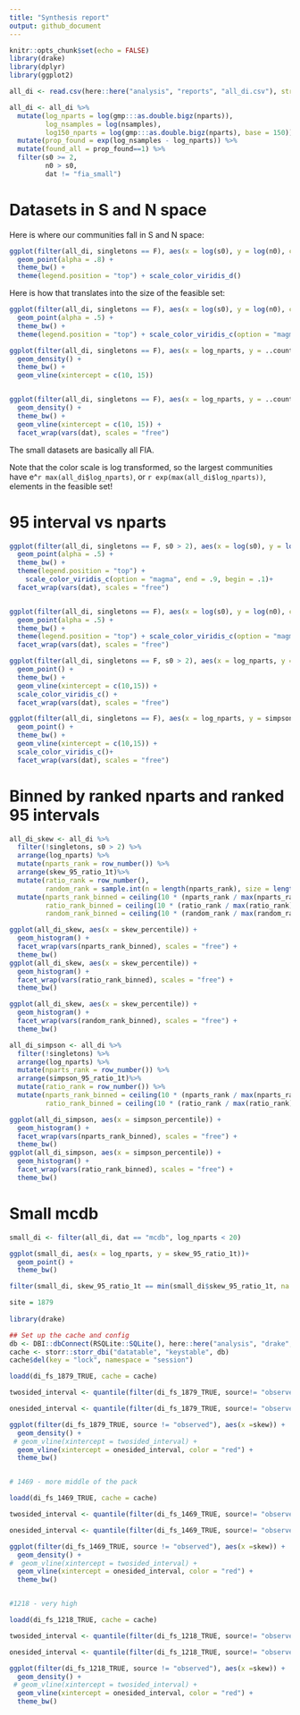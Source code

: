```yaml
---
title: "Synthesis report"
output: github_document
---
```


```r
knitr::opts_chunk$set(echo = FALSE)
library(drake)
library(dplyr)
library(ggplot2)

all_di <- read.csv(here::here("analysis", "reports", "all_di.csv"), stringsAsFactors = F)

all_di <- all_di %>%
  mutate(log_nparts = log(gmp:::as.double.bigz(nparts)),
         log_nsamples = log(nsamples),
         log150_nparts = log(gmp:::as.double.bigz(nparts), base = 150)) %>%
  mutate(prop_found = exp(log_nsamples - log_nparts)) %>%
  mutate(found_all = prop_found==1) %>%
  filter(s0 >= 2,
         n0 > s0,
         dat != "fia_small")
```

# Datasets in S and N space

Here is where our communities fall in S and N space:

```r
ggplot(filter(all_di, singletons == F), aes(x = log(s0), y = log(n0), color = dat)) +
  geom_point(alpha = .8) +
  theme_bw() +
  theme(legend.position = "top") + scale_color_viridis_d()

```

Here is how that translates into the size of the feasible set:

```r
ggplot(filter(all_di, singletons == F), aes(x = log(s0), y = log(n0), color = log150_nparts)) +
  geom_point(alpha = .5) +
  theme_bw() +
  theme(legend.position = "top") + scale_color_viridis_c(option = "magma", end = .9, begin = .1)

ggplot(filter(all_di, singletons == F), aes(x = log_nparts, y = ..count..)) +
  geom_density() +
  theme_bw() +
  geom_vline(xintercept = c(10, 15))


ggplot(filter(all_di, singletons == F), aes(x = log_nparts, y = ..count..)) +
  geom_density() +
  theme_bw() +
  geom_vline(xintercept = c(10, 15)) +
  facet_wrap(vars(dat), scales = "free")


```

The small datasets are basically all FIA. 

Note that the color scale is log transformed, so the largest communities have e^`r max(all_di$log_nparts)`, or `r exp(max(all_di$log_nparts))`, elements in the feasible set!


# 95 interval vs nparts

```r

ggplot(filter(all_di, singletons == F, s0 > 2), aes(x = log(s0), y = log(n0), color = skew_95_ratio_1t)) +
  geom_point(alpha = .5) +
  theme_bw() +
  theme(legend.position = "top") + 
    scale_color_viridis_c(option = "magma", end = .9, begin = .1)+
  facet_wrap(vars(dat), scales = "free")


ggplot(filter(all_di, singletons == F), aes(x = log(s0), y = log(n0), color = simpson_95_ratio_1t))+
  geom_point(alpha = .5) +
  theme_bw() +
  theme(legend.position = "top") + scale_color_viridis_c(option = "magma", end = .9, begin = .1)+
  facet_wrap(vars(dat), scales = "free")

ggplot(filter(all_di, singletons == F, s0 > 2), aes(x = log_nparts, y = skew_95_ratio_1t, color = log(n0/s0))) +
  geom_point() +
  theme_bw() +
  geom_vline(xintercept = c(10,15)) +
  scale_color_viridis_c() +
  facet_wrap(vars(dat), scales = "free")

ggplot(filter(all_di, singletons == F), aes(x = log_nparts, y = simpson_95_ratio_1t, color = log(n0/s0))) +
  geom_point() +
  theme_bw() +
  geom_vline(xintercept = c(10,15)) +
  scale_color_viridis_c()+
  facet_wrap(vars(dat), scales = "free")

```



# Binned by ranked nparts and ranked 95 intervals

```r

all_di_skew <- all_di %>%
  filter(!singletons, s0 > 2) %>%
  arrange(log_nparts) %>%
  mutate(nparts_rank = row_number()) %>%
  arrange(skew_95_ratio_1t)%>%
  mutate(ratio_rank = row_number(),
         random_rank = sample.int(n = length(nparts_rank), size = length(nparts_rank), replace = F)) %>%
  mutate(nparts_rank_binned = ceiling(10 * (nparts_rank / max(nparts_rank))),
         ratio_rank_binned = ceiling(10 * (ratio_rank / max(ratio_rank))),
         random_rank_binned = ceiling(10 * (random_rank / max(random_rank))))

ggplot(all_di_skew, aes(x = skew_percentile)) +
  geom_histogram() +
  facet_wrap(vars(nparts_rank_binned), scales = "free") +
  theme_bw()
ggplot(all_di_skew, aes(x = skew_percentile)) +
  geom_histogram() +
  facet_wrap(vars(ratio_rank_binned), scales = "free") +
  theme_bw()

ggplot(all_di_skew, aes(x = skew_percentile)) +
  geom_histogram() +
  facet_wrap(vars(random_rank_binned), scales = "free") +
  theme_bw()

```
```r

all_di_simpson <- all_di %>%
  filter(!singletons) %>%
  arrange(log_nparts) %>%
  mutate(nparts_rank = row_number()) %>%
  arrange(simpson_95_ratio_1t)%>%
  mutate(ratio_rank = row_number()) %>%
  mutate(nparts_rank_binned = ceiling(10 * (nparts_rank / max(nparts_rank))),
         ratio_rank_binned = ceiling(10 * (ratio_rank / max(ratio_rank))))

ggplot(all_di_simpson, aes(x = simpson_percentile)) +
  geom_histogram() +
  facet_wrap(vars(nparts_rank_binned), scales = "free") +
  theme_bw()
ggplot(all_di_simpson, aes(x = simpson_percentile)) +
  geom_histogram() +
  facet_wrap(vars(ratio_rank_binned), scales = "free") +
  theme_bw()

```

# Small mcdb

```r
small_di <- filter(all_di, dat == "mcdb", log_nparts < 20)

ggplot(small_di, aes(x = log_nparts, y = skew_95_ratio_1t))+
  geom_point() +
  theme_bw()

filter(small_di, skew_95_ratio_1t == min(small_di$skew_95_ratio_1t, na.rm = T))

```

```r

site = 1879
  
library(drake)

## Set up the cache and config
db <- DBI::dbConnect(RSQLite::SQLite(), here::here("analysis", "drake", "drake-cache-mcdb.sqlite"))
cache <- storr::storr_dbi("datatable", "keystable", db)
cache$del(key = "lock", namespace = "session")

loadd(di_fs_1879_TRUE, cache = cache)

twosided_interval <- quantile(filter(di_fs_1879_TRUE, source!= "observed")$skew, probs = c(0.025, 0.975))

onesided_interval <- quantile(filter(di_fs_1879_TRUE, source!= "observed")$skew, probs = c(.95))

ggplot(filter(di_fs_1879_TRUE, source != "observed"), aes(x =skew)) +
  geom_density() +
 # geom_vline(xintercept = twosided_interval) +
  geom_vline(xintercept = onesided_interval, color = "red") +
  theme_bw()


# 1469 - more middle of the pack

loadd(di_fs_1469_TRUE, cache = cache)

twosided_interval <- quantile(filter(di_fs_1469_TRUE, source!= "observed")$skew, probs = c(0.025, 0.975))

onesided_interval <- quantile(filter(di_fs_1469_TRUE, source!= "observed")$skew, probs = c(.95))

ggplot(filter(di_fs_1469_TRUE, source != "observed"), aes(x =skew)) +
  geom_density() +
#  geom_vline(xintercept = twosided_interval) +
  geom_vline(xintercept = onesided_interval, color = "red") +
  theme_bw()


#1218 - very high

loadd(di_fs_1218_TRUE, cache = cache)

twosided_interval <- quantile(filter(di_fs_1218_TRUE, source!= "observed")$skew, probs = c(0.025, 0.975), na.rm=T)

onesided_interval <- quantile(filter(di_fs_1218_TRUE, source!= "observed")$skew, probs = c(.95), na.rm=T)

ggplot(filter(di_fs_1218_TRUE, source != "observed"), aes(x =skew)) +
  geom_density() +
 # geom_vline(xintercept = twosided_interval) +
  geom_vline(xintercept = onesided_interval, color = "red") +
  theme_bw()

```
